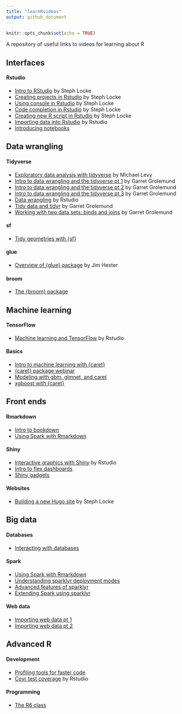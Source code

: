 ```yaml
---
title: "learnRvideos"
output: github_document
---
```


```r
knitr::opts_chunk$set(echo = TRUE)
```

A repository of useful links to videos for learning about R

<!---------------------------------------------------------------------------->
<!-------------------------------- GUIS -------------------------------------->
<!---------------------------------------------------------------------------->

## Interfaces

#### Rstudio

+ [Intro to RStudio](https://www.youtube.com/watch?v=8BAb0irAK2U) by Steph Locke
+ [Creating projects in Rstudio](https://www.youtube.com/watch?v=etkSsF6r2iU) by Steph Locke
+ [Using console in Rstudio](https://www.youtube.com/watch?v=2hg1Qg7uLwU) by Steph Locke
+ [Code completion in Rstudio](https://www.youtube.com/watch?v=pGOF4gTyeXA) by Steph Locke
+ [Creating new R script in Rstudio](https://www.youtube.com/watch?v=rWHV2VlQo2w) by Steph Locke
+ [Importing data into Rstudio](https://www.youtube.com/watch?v=H17CciuBp-E) by Rstudio
+ [Introducing notebooks](https://www.youtube.com/watch?v=w9GN7BqDfiE)


<!---------------------------------------------------------------------------->
<!---------------------------- DATA WRANGLING -------------------------------->
<!---------------------------------------------------------------------------->

## Data wrangling

#### Tidyverse

+ [Exploratory data analysis with tidyverse](https://www.youtube.com/watch?v=yYncj2FUO20) by Michael Levy
+ [Intro to data wrangling and the tidyverse pt 1](https://www.youtube.com/watch?v=jOd65mR1zfw) by Garret Grolemund
+ [Intro to data wrangling and the tidyverse pt 2](https://www.youtube.com/watch?v=1ELALQlO-yM) by Garret Grolemund
+ [Intro to data wrangling and the tidyverse pt 3](https://www.youtube.com/watch?v=Zc_ufg4uW4U) by Garret Grolemund
+ [Data wrangling](https://www.youtube.com/watch?v=y9KJmUGc8SE) by Rstudio
+ [Tidy data and tidyr](https://www.youtube.com/watch?v=1ELALQlO-yM) by Garret Grolemund
+ [Working with two data sets: binds and joins](https://www.youtube.com/watch?v=AuBgYDCg1Cg) by Garret Grolemund

#### sf
+ [Tidy geometries with {sf}](https://www.youtube.com/watch?v=sj1hXwbCfoc)

#### glue
+ [Overview of {glue} package](https://www.youtube.com/watch?v=vX8iWTBfGgg) by Jim Hester

#### broom

+ [The {broom} package](https://www.youtube.com/watch?v=eM3Ha0kTAz4)

<!---------------------------------------------------------------------------->
<!-------------------------- MACHINE LEARNING -------------------------------->
<!---------------------------------------------------------------------------->

## Machine learning

#### TensorFlow
+ [Machine learning and TensorFlow](https://www.youtube.com/watch?v=atiYXm7JZv0) by Rstudio

#### Basics
+ [Intro to machine learning with {caret}](https://www.youtube.com/watch?v=z8PRU46I3NY)
+ [{caret} package webinar](https://www.youtube.com/watch?v=7Jbb2ItbTC4)
+ [Modeling with gbm, glmnet, and caret](https://www.youtube.com/watch?v=-nai4NBx5zI)
+ [xgboost with {caret}](https://www.youtube.com/watch?v=GuOw4W_A8VE)

<!---------------------------------------------------------------------------->
<!------------------------------ FRONT ENDS ---------------------------------->
<!---------------------------------------------------------------------------->

## Front ends

#### Rmarkdown
+ [Intro to bookdown](https://www.youtube.com/watch?v=dVqVscgwSpw)
+ [Using Spark with Rmarkdown](https://www.youtube.com/watch?v=GtVwHNxXVgQ)

#### Shiny
+ [Interactive graphics with Shiny](https://www.youtube.com/watch?v=1bCfympGLo8) by Rstudio
+ [Intro to flex dashboards](https://www.youtube.com/watch?v=O3CgrEwTg1k)
+ [Shiny gadgets](https://www.youtube.com/watch?v=ZMrJFKA-7RQ)

#### Websites
+ [Building a new Hugo site](https://www.youtube.com/watch?v=D4voy39ewb0) by Steph Locke

<!---------------------------------------------------------------------------->
<!------------------------------ BIG DATA ------------------------------------>
<!---------------------------------------------------------------------------->

## Big data

#### Databases
+ [Interacting with databases](https://www.youtube.com/watch?v=ywXZp7guvRE)

#### Spark
+ [Using Spark with Rmarkdown](https://www.youtube.com/watch?v=GtVwHNxXVgQ)
+ [Understanding sparklyr deployment modes](https://www.youtube.com/watch?v=NW5OPTKSkGY)
+ [Advanced features of sparklyr](https://www.youtube.com/watch?v=0KG0UCdleck)
+ [Extending Spark using sparklyr](https://www.youtube.com/watch?v=KIdxEu-JvXo)

#### Web data
+ [Importing web data pt 1](https://www.youtube.com/watch?v=zc0ayq-c0OM)
+ [Importing web data pt 2](https://www.youtube.com/watch?v=tCE9LPOQ9vg)

<!---------------------------------------------------------------------------->
<!------------------------------ ADVANCED R ---------------------------------->
<!---------------------------------------------------------------------------->

## Advanced R

#### Development

+ [Profiling tools for faster code](https://www.youtube.com/watch?v=LR8S2lrH_XM)
+ [Covr test coverage](https://www.youtube.com/watch?v=wP82XSFEiYs) by Rstudio

#### Programming

+ [The R6 class](https://www.youtube.com/watch?v=3GEFd8rZQgY)

